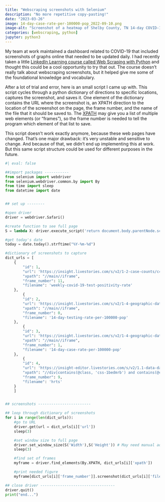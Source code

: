 ```yaml
---
title: "Webscraping screenshots with Selenium"
description: "No more repetitive copy-pasting!"
date: "2023-03-26"
image: 14-day-case-rate-per-100000-pop_2022-09-10.png
image-alt: "Screenshot of a heatmap of Shelby County, TN 14-day COVID-19 case rate"
categories: [webscraping, python]
jupyter: python3
---
```


My team at work maintained a dashboard related to COVID-19 that included screenshots of graphs online that needed to be updated daily. I had recently taken a little [LinkedIn Learning course called Web Scraping with Python](https://www.linkedin.com/learning/web-scraping-with-python) and thought this could be a cool opportunity to try that out. The course doesn't really talk about webscraping screenshots, but it helped give me some of the foundational knowledge and vocabulary.

After a lot of trial and error, here is an small script I came up with. This script cycles through a python dictionary of directions to specific locations, captures the screenshot, and saves it. One element of the dictionary contains the URL where the screenshot is, an XPATH direction to the location of the screenshot on the page, the frame number, and the name of the file that it should be saved to. The [XPATH](https://developer.mozilla.org/en-US/docs/Web/XPath) may give you a list of multiple web elements (or "frames"), so the frame number is needed to tell the program which element of that list to save. 

This script doesn't work exactly anymore, because these web pages have changed. That's one major drawback: it's very unstable and sensitive to change. And because of that, we didn't end up implementing this at work. But this same script structure could be used for different purposes in the future.


```python
#| eval: false

##import packages -----------
from selenium import webdriver
from selenium.webdriver.common.by import By
from time import sleep
from datetime import date


## set up --------

#open driver
driver = webdriver.Safari()

#create function to see full page
S = lambda X: driver.execute_script('return document.body.parentNode.scroll'+X)

#get today's date
today = date.today().strftime("%Y-%m-%d")

#dictionary of screenshots to capture
dict_urls = [
    {
        "id": 1, 
        "url": 'https://insight.livestories.com/s/v2/1-2-case-counts/c4f65175-2433-47b7-b112-d62cf719af71',
        "xpath": "//main//iframe",
        "frame_number": 11,
        "filename": 'weekly-covid-19-test-positivity-rate'
    },
        {
        "id": 2, 
        "url": 'https://insight.livestories.com/s/v2/1-4-geographic-data/6bb3072d-e622-4b84-9555-7b0ef390b354',
        "xpath": "//main//iframe",
        "frame_number": 0,
        "filename": '14-day-testing-rate-per-100000-pop'
    },
        {
        "id": 3, 
        "url": 'https://insight.livestories.com/s/v2/1-4-geographic-data/6bb3072d-e622-4b84-9555-7b0ef390b354',
        "xpath": "//main//iframe",
        "frame_number": 1,
        "filename": '14-day-case-rate-per-100000-pop'
    },
        {
        "id": 4, 
        "url": 'https://insight-editor.livestories.com/s/v2/1.1-data-dashboard/5d1c9c7a-1eb4-4e9c-82ab-efeaa6258cad',
        "xpath": "//div[contains(@class, 'css-1bedmrb') and contains(@class, 'erxya8v2')]/div[contains(@class, 'css-rpv578') and contains(@class, 'ezdhjma0')]",
        "frame_number": 9,
        "filename": 'hrts'
    }
    ]


## screenshots ------------------------

## loop through dictionary of screenshots
for i in range(len(dict_urls)):
    #go to URL
    driver.get(url = dict_urls[i]['url'])
    sleep(3)

    #set window size to full page
    driver.set_window_size(S('Width'),S('Height')) # May need manual adjustment   
    sleep(3)

    #find set of frames
    myframe = driver.find_elements(By.XPATH, dict_urls[i]['xpath'])

    #print needed figure
    myframe[dict_urls[i]['frame_number']].screenshot(dict_urls[i]['filename'] + "_" + today + '.png')

## close driver ----------------------------------
driver.quit()
print("end...")

```






